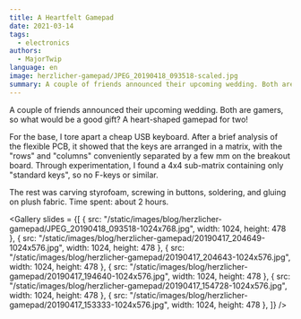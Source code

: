 ```yaml
---
title: A Heartfelt Gamepad
date: 2021-03-14
tags:
  - electronics
authors:
  - MajorTwip
language: en
image: herzlicher-gamepad/JPEG_20190418_093518-scaled.jpg
summary: A couple of friends announced their upcoming wedding. Both are gamers, so what would be a good gift? A heart-shaped gamepad for two!
---
```


A couple of friends announced their upcoming wedding. Both are gamers, so what would be a good gift? A heart-shaped gamepad for two!

For the base, I tore apart a cheap USB keyboard. After a brief analysis of the flexible PCB, it showed that the keys are arranged in a matrix, with the "rows" and "columns" conveniently separated by a few mm on the breakout board. Through experimentation, I found a 4x4 sub-matrix containing only "standard keys", so no F-keys or similar.

The rest was carving styrofoam, screwing in buttons, soldering, and gluing on plush fabric. Time spent: about 2 hours.

<Gallery slides = {[
  { src: "/static/images/blog/herzlicher-gamepad/JPEG_20190418_093518-1024x768.jpg", width: 1024, height: 478 },
  { src: "/static/images/blog/herzlicher-gamepad/20190417_204649-1024x576.jpg", width: 1024, height: 478 },
  { src: "/static/images/blog/herzlicher-gamepad/20190417_204643-1024x576.jpg", width: 1024, height: 478 },
  { src: "/static/images/blog/herzlicher-gamepad/20190417_194640-1024x576.jpg", width: 1024, height: 478 },
  { src: "/static/images/blog/herzlicher-gamepad/20190417_154728-1024x576.jpg", width: 1024, height: 478 },
  { src: "/static/images/blog/herzlicher-gamepad/20190417_153333-1024x576.jpg", width: 1024, height: 478 },
]} />
